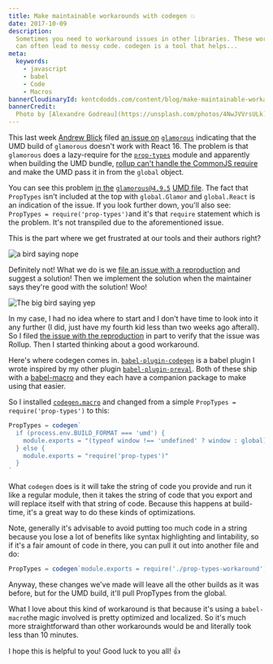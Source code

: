 ```yaml
---
title: Make maintainable workarounds with codegen 💥
date: 2017-10-09
description:
  Sometimes you need to workaround issues in other libraries. These workarounds
  can often lead to messy code. codegen is a tool that helps...
meta:
  keywords:
    - javascript
    - babel
    - Code
    - Macros
bannerCloudinaryId: kentcdodds.com/content/blog/make-maintainable-workarounds-with-codegen/banner.jpg
bannerCredit:
  Photo by [Alexandre Godreau](https://unsplash.com/photos/4NwJVVrsULk)
---
```


This last week [Andrew Blick](https://github.com/blicksky) filed
[an issue on](https://github.com/paypal/glamorous/issues/334)
[`glamorous`](https://github.com/paypal/glamorous/issues/334) indicating that
the UMD build of `glamorous` doesn't work with React 16. The problem is that
`glamorous` does a lazy-require for the
[`prop-types`](https://www.npmjs.com/package/prop-types) module and apparently
when building the UMD bundle,
[rollup can't handle the CommonJS require](https://github.com/rollup/rollup/issues/1646)
and make the UMD pass it in from the `global` object.

You can see this problem
[in the](https://unpkg.com/glamorous@4.9.5/dist/glamorous.umd.js)
[`glamorous@4.9.5`](https://unpkg.com/glamorous@4.9.5/dist/glamorous.umd.js)
[UMD file](https://unpkg.com/glamorous@4.9.5/dist/glamorous.umd.js). The fact
that `PropTypes` isn't included at the top with `global.Glamor` and
`global.React` is an indication of the issue. If you look further down, you'll
also see: `PropTypes = require('prop-types')`and it's that `require` statement
which is the problem. It's not transpiled due to the aforementioned issue.

This is the part where we get frustrated at our tools and their authors right?

![a bird saying nope](https://res.cloudinary.com/kentcdodds-com/image/upload/v1625033102/kentcdodds.com/content/blog/make-maintainable-workarounds-with-codegen/0.gif)

Definitely not! What we do is we
[file an issue with a reproduction](https://gist.github.com/Rich-Harris/88c5fc2ac6dc941b22e7996af05d70ff)
and suggest a solution! Then we implement the solution when the maintainer says
they're good with the solution! Woo!

![The big bird saying yep](https://res.cloudinary.com/kentcdodds-com/image/upload/v1625033102/kentcdodds.com/content/blog/make-maintainable-workarounds-with-codegen/1.gif)

In my case, I had no idea where to start and I don't have time to look into it
any further (I did, just have my fourth kid less than two weeks ago afterall).
So I filed
[the issue with the reproduction](https://github.com/rollup/rollup/issues/1646)
in part to verify that the issue was Rollup. Then I started thinking about a
good workaround.

Here's where codegen comes in.
[`babel-plugin-codegen`](https://github.com/kentcdodds/babel-plugin-codegen) is
a babel plugin I wrote inspired by my other plugin
[`babel-plugin-preval`](https://github.com/kentcdodds/babel-plugin-preval). Both
of these ship with a [babel-macro](https://github.com/kentcdodds/babel-macros)
and they each have a companion package to make using that easier.

So I installed [`codegen.macro`](https://www.npmjs.com/package/codegen.macro)
and changed from a simple `PropTypes = require('prop-types')` to this:

```js
PropTypes = codegen`  
  if (process.env.BUILD_FORMAT === 'umd') {  
    module.exports = "(typeof window !== 'undefined' ? window : global).PropTypes"  
  } else {  
    module.exports = "require('prop-types')"  
  }  
`
```

What `codegen` does is it will take the string of code you provide and run it
like a regular module, then it takes the string of code that you export and will
replace itself with that string of code. Because this happens at build-time,
it's a great way to do these kinds of optimizations.

Note, generally it's advisable to avoid putting too much code in a string
because you lose a lot of benefits like syntax highlighting and lintability, so
if it's a fair amount of code in there, you can pull it out into another file
and do:

```js
PropTypes = codegen`module.exports = require('./prop-types-workaround')`
```

Anyway, these changes we've made will leave all the other builds as it was
before, but for the UMD build, it'll pull PropTypes from the global.

What I love about this kind of workaround is that because it's using a
`babel-macro`the magic involved is pretty optimized and localized. So it's much
more straightforward than other workarounds would be and literally took less
than 10 minutes.

I hope this is helpful to you! Good luck to you all! 👍
